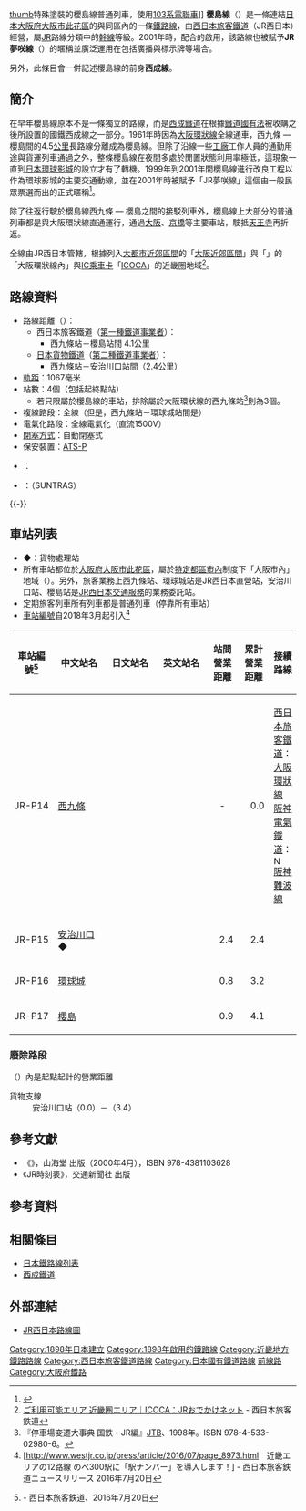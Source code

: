 {{pp-semi-sock|small=yes}}
{{Infobox 鐵道路線
|日文原名 = 桜島線
|平假名 = さくらじません
|羅馬拼音 = Sakurajima sen
|路線名稱 = [[File:JR_logo_(west).svg|35px]] 櫻島線（JR夢咲線）
|路線顏色 = #0a318e
|標誌 = JRW kinki-P.svg
|標誌大小 = 40px
|圖片 = Sakurajima line Series323.jpg
|圖片大小 = 
|圖片說明 = 在櫻島線運行的[[JR西日本323系電力動車組|323系]]
|通稱 = JR夢咲線
|所在地 = {{JPN}}[[大阪府|大阪府]][[大阪市|大阪市]][[此花區|此花區]]
|起點 = [[西九條站|西九條站]]
|終點 = [[櫻島站|櫻島站]]
|站數 = 4個
|路線記號 = [[File:JRW_kinki-P.svg|20px]]
|通車 = 1898年4月5日
|擁有者 = [[File:JR_logo_(west).svg|25px]] [[西日本旅客鐵道|西日本旅客鐵道]]
|營運者 = [[File:JR_logo_(west).svg|25px]] 西日本旅客鐵道<br />[[File:JR_logo_(freight).svg|25px]] [[日本貨物鐵道|日本貨物鐵道]]
|車輛基地 = {{link-ja|吹田綜合車輛所|吹田総合車両所}}{{link-ja|森之宮電車區|森ノ宮電車区|森之宮支所}}
|使用車輛 = 參見[[#使用車輛|使用車輛]]一節
|路線距離 = 4.1公里
|軌距 = 1,067毫米（[[窄軌|窄軌]]）
|軌道數量 = {{link-ja|單線並列|単線並列|雙單線}}（西九條－环球城）<br />[[複線鐵路|複線]]（环球城－櫻島）
|電氣化方式 = [[直流電|直流電]]1,500 [[伏特|V]] [[高架電纜|高架電纜]]
|閉塞方式 = 自動閉塞式
|保安裝置 = [[自動列車停止裝置#ATS-P形（デジタル伝送パターン形）|ATS-P]]
|最高速度 = 95公里/小時
|路線圖 = {{櫻島線RDT}}
}}

[[file:JRW_series103_Yumesaki.jpg|thumb]]特殊塗裝的櫻島線普通列車，使用[[日本國鐵103系電聯車|103系電聯車]]]]
'''櫻島線'''（{{jpn|j=桜島線|hg=さくらじません|rm=Sakurajima sen|f=y}}）是一條連結[[日本|日本]][[大阪府|大阪府]][[大阪市|大阪市]][[此花區|此花區]]的{{ST|西九條|1}}與同區內{{ST|櫻島|1}}的一條[[鐵路線|鐵路線]]，由[[西日本旅客鐵道|西日本旅客鐵道]]（JR西日本）經營，屬[[JR|JR]]路線分類中的[[幹線_(交通)|幹線]]等級。2001年時，配合{{ST|環球城|1}}的啟用，該路線也被賦予'''JR夢咲線'''（{{lang|ja|JRゆめ咲線}}）的暱稱並廣泛運用在包括廣播與標示牌等場合。

另外，此條目會一併記述櫻島線的前身'''西成線'''。

==簡介==

在早年櫻島線原本不是一條獨立的路線，而是[[西成鐵道|西成鐵道]]在根據[[鐵道國有法|鐵道國有法]]被收購之後所設置的國鐵西成線之一部分。1961年時因為[[大阪環狀線|大阪環狀線]]全線通車，西九條 — 櫻島間的4.5[[公里|公里]]長路線分離成為櫻島線。但除了沿線一些[[工廠|工廠]]工作人員的通勤用途與貨運列車通過之外，整條櫻島線在夜間多處於閒置狀態利用率極低，這現象一直到[[日本環球影城|日本環球影城]]的設立才有了轉機。1999年到2001年間櫻島線進行改良工程以作為環球影城的主要交通動線，並在2001年時被賦予「JR夢咲線」這個由一般民眾票選而出的正式暱稱<ref> {{Cite web
 |url=http://www.westjr.co.jp/kou/press/4press/n001215a.html 
 |title=<span lang="ja">「桜島線」愛称名 「ＪＲゆめ咲線」に決定 ！</span> 
 |title_zh=櫻島線的暱稱「JR夢咲線」確定！ 
 |accessdate=2009-12-06 
 |work= 
 |publisher=JR西日本 
 |date=2000-12-15 
 |language=ja 
 |deadurl=bot: unknown 
 |archiveurl=https://web.archive.org/web/20010124051700/http://www.westjr.co.jp/kou/press/4press/n001215a.html 
 |archivedate=2001-01-24 
}}</ref>。

除了往返行駛於櫻島線西九條 — 櫻島之間的接駁列車外，櫻島線上大部分的普通列車都是與大阪環狀線直通運行，通過[[大阪車站|大阪]]、[[京橋車站_(大阪府)|京橋]]等主要車站，駛抵[[天王寺車站|天王寺]]再折返。

全線由JR西日本{{link-ja|西日本旅客鐵道近畿統括本部|西日本旅客鉄道近畿統括本部|近畿統括本部}}管轄，根據{{link-ja|旅客營業規則|旅客営業規則}}列入[[大都市近郊區間_(JR)|大都市近郊區間]]的「[[大都市近郊區間_(JR)#大阪近郊區間|大阪近郊區間]]」與「{{link-ja|電車特定區間|電車特定区間}}」的「大阪環狀線內」與[[IC卡|IC]][[乘車卡|乘車卡]]「[[ICOCA|ICOCA]]」的近畿圈地域<ref>[http://www.jr-odekake.net/icoca/area/map/kinki.html ご利用可能エリア 近畿圏エリア｜ICOCA：JRおでかけネット] {{Wayback|url=http://www.jr-odekake.net/icoca/area/map/kinki.html |date=20110228095251 }} - 西日本旅客鉄道</ref>。

== 路線資料 ==
* 路線距離（{{link-ja|營業距離|営業キロ}}）：
** 西日本旅客鐵道（[[鐵路公司#第一種鐵道事業者|第一種鐵道事業者]]）：
*** 西九條站－櫻島站間 4.1公里
** [[日本貨物鐵道|日本貨物鐵道]]（[[鐵路公司#第二種鐵道事業者|第二種鐵道事業者]]）：
*** 西九條站－安治川口站間（2.4公里）
* [[軌距|軌距]]：1067毫米
* 站數：4個（包括起終點站）
** 若只限屬於櫻島線的車站，排除屬於大阪環狀線的西九條站<ref>『停車場変遷大事典 国鉄・JR編』[[ジェイティービー|JTB]]、1998年。ISBN 978-4-533-02980-6。</ref>則為3個。
* 複線路段：全線（但是，西九條站－環球城站間是{{link-ja|單線並列|単線並列#双単線|單線並列}}）
* 電氣化路段：全線電氣化（直流1500V）
* [[閉塞_(鐵路)|閉塞方式]]：自動閉塞式
* 保安裝置：[[自動列車停止裝置|ATS-P]]
* {{link-ja|運轉指令所|運転指令所}}：{{link-ja|大阪綜合指令所|大阪総合指令所}}
* {{link-ja|列車運行管理系統|列車運行管理システム}}：{{link-ja|都市網絡運行管理系統|アーバンネットワーク運行管理システム|大阪環狀、大和路線運行管理系統}}（SUNTRAS）

{{-}}
== 車站列表 ==
* ◆：貨物處理站
* 所有車站都位於[[大阪府|大阪府]][[大阪市|大阪市]][[此花區|此花區]]，屬於[[特定都區市內|特定都區市內]]制度下「大阪市內」地域（{{JR特定都區市內|阪}}）。另外，旅客業務上西九條站、環球城站是JR西日本直營站，安治川口站、櫻島站是[[JR西日本交通服務|JR西日本交通服務]]的業務委託站。
* 定期旅客列車所有列車都是普通列車（停靠所有車站）
* [[車站編號|車站編號]]自2018年3月起引入<ref>[http://www.westjr.co.jp/press/article/2016/07/page_8973.html　近畿エリアの12路線 のべ300駅に「駅ナンバー」を導入します！] {{Wayback|url=http://www.westjr.co.jp/press/article/2016/07/page_8973.html |date=20161014004340 }} - 西日本旅客鉄道ニュースリリース 2016年7月20日</ref>

{| class="wikitable" rules="all"
|-
!style="width:4em;"|車站編號<ref>{{PDFlink|[http://www.westjr.co.jp/press/article/items/160720_01_ekinumber.pdf 「駅ナンバー」一覧表]}} - 西日本旅客鉄道、2016年7月20日</ref>
!style="width:5em;"|中文站名
!style="width:5em;"|日文站名
!style="width:5em;"|英文站名
!style="width:2.5em;"|站間營業距離
!style="width:2.5em;"|累計營業距離
!接續路線
|- style="border-top:solid 3px #0a318e;"
!JR-P14
|[[西九條站|西九條]]
|{{lang|ja|西九条}}
|{{lang|en|Nishi-Kujō}}
|style="text-align:center;"| -
|style="text-align:right;"|0.0
|[[西日本旅客鐵道|西日本旅客鐵道]]：{{JR西路線記號|K|O}} [[大阪環狀線|大阪環狀線]]<br />[[阪神電氣鐵道|阪神電氣鐵道]]：[[File:Number_prefix_Hanshin_line.svg|15px]] [[阪神難波線|阪神難波線]]
|-
!JR-P15
|[[安治川口站|安治川口]]◆
|{{lang|ja|安治川口}}
|{{lang|en|Ajikawaguchi}}
|style="text-align:right;"|2.4
|style="text-align:right;"|2.4
| 
|-
!JR-P16
|[[環球城站|環球城]]
|{{lang|ja|ユニバーサルシティ}}
|{{lang|en|Universal City}}
|style="text-align:right;"|0.8
|style="text-align:right;"|3.2
| 
|-
!JR-P17
|[[櫻島站|櫻島]]
|{{lang|ja|桜島}}
|{{lang|en|Sakurajima}}
|style="text-align:right;"|0.9
|style="text-align:right;"|4.1
| 
|}
=== 廢除路段 ===
（）內是起點起計的營業距離
; 貨物支線
: 安治川口站（0.0）－{{link-ja|大阪北港站|大阪北港駅}}（3.4）

==參考文獻==
* 《{{lang|ja|JR西日本 ― 全51線区の駅・運転・車両のすべてを徹底解説}}》，山海堂 出版（2000年4月），ISBN 978-4381103628
* 《JR時刻表》，交通新聞社 出版
==參考資料==
<references/>
== 相關條目 ==
{{Commons Category|Sakurajima-Sen}}
{{DEFAULTSORT:Sakurajima-Sen}}
* [[日本鐵路線列表|日本鐵路線列表]]
* [[西成鐵道|西成鐵道]]

==外部連結==
* [http://www.jr-odekake.net/eki/route/index.php JR西日本路線圖] {{Wayback|url=http://www.jr-odekake.net/eki/route/index.php |date=20091214074935 }}
{{大阪環狀線·櫻島線}}
{{JR西日本都市網路}}
{{西日本旅客鐵道近畿地域}}
{{西日本旅客鐵道近畿統括本部}}
{{京阪神大眾運輸}}
{{Portal bar|日本|日本鐵路|大阪|鐵路|城市軌道交通}}
[[Category:1898年日本建立|Category:1898年日本建立]]
[[Category:1898年啟用的鐵路線|Category:1898年啟用的鐵路線]]
[[Category:近畿地方鐵路路線|Category:近畿地方鐵路路線]]
[[Category:西日本旅客鐵道路線|Category:西日本旅客鐵道路線]]
[[Category:日本國有鐵道路線|Category:日本國有鐵道路線]]
[[Category:西成鐵道|前線路]]
[[Category:大阪府鐵路|Category:大阪府鐵路]]